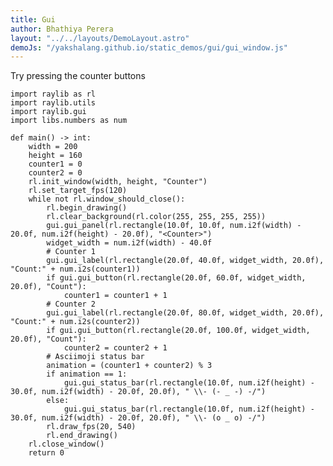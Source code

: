 ```yaml
---
title: Gui
author: Bhathiya Perera
layout: "../../layouts/DemoLayout.astro"
demoJs: "/yakshalang.github.io/static_demos/gui/gui_window.js"
---
```


Try pressing the counter buttons

```yaksha
import raylib as rl
import raylib.utils
import raylib.gui
import libs.numbers as num

def main() -> int:
    width = 200
    height = 160
    counter1 = 0
    counter2 = 0
    rl.init_window(width, height, "Counter")
    rl.set_target_fps(120)
    while not rl.window_should_close():
        rl.begin_drawing()
        rl.clear_background(rl.color(255, 255, 255, 255))
        gui.gui_panel(rl.rectangle(10.0f, 10.0f, num.i2f(width) - 20.0f, num.i2f(height) - 20.0f), "<Counter>")
        widget_width = num.i2f(width) - 40.0f
        # Counter 1
        gui.gui_label(rl.rectangle(20.0f, 40.0f, widget_width, 20.0f), "Count:" + num.i2s(counter1))
        if gui.gui_button(rl.rectangle(20.0f, 60.0f, widget_width, 20.0f), "Count"):
            counter1 = counter1 + 1
        # Counter 2
        gui.gui_label(rl.rectangle(20.0f, 80.0f, widget_width, 20.0f), "Count:" + num.i2s(counter2))
        if gui.gui_button(rl.rectangle(20.0f, 100.0f, widget_width, 20.0f), "Count"):
            counter2 = counter2 + 1
        # Asciimoji status bar
        animation = (counter1 + counter2) % 3
        if animation == 1:
            gui.gui_status_bar(rl.rectangle(10.0f, num.i2f(height) - 30.0f, num.i2f(width) - 20.0f, 20.0f), " \\- (- _ -) -/")
        else:
            gui.gui_status_bar(rl.rectangle(10.0f, num.i2f(height) - 30.0f, num.i2f(width) - 20.0f, 20.0f), " \\- (o _ o) -/")
        rl.draw_fps(20, 540)
        rl.end_drawing()
    rl.close_window()
    return 0

```
